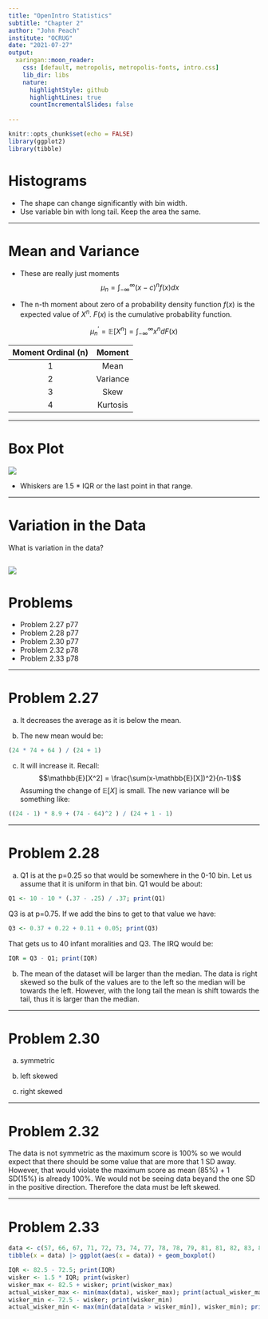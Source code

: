 ```yaml
---
title: "OpenIntro Statistics"
subtitle: "Chapter 2"
author: "John Peach"
institute: "OCRUG"
date: "2021-07-27"
output:
  xaringan::moon_reader:
    css: [default, metropolis, metropolis-fonts, intro.css]
    lib_dir: libs
    nature:
      highlightStyle: github
      highlightLines: true
      countIncrementalSlides: false
      
---
```

<style>
pre {
    display: block;
    font-family: monospace;
    white-space: pre;
    margin: 1em 0px;
    margin-top: 0em;
    margin-right: 0px;
    margin-bottom: 0em;
    margin-left: 0px;
}
</style>

```r
knitr::opts_chunk$set(echo = FALSE)
library(ggplot2)
library(tibble)
```

# Histograms

* The shape can change significantly with bin width.
* Use variable bin with long tail. Keep the area the same.

---

# Mean and Variance

* These are really just moments
$$\mu_n = \int_{-\infty}^{\infty} (x-c)^n f(x)dx$$

* The n-th moment about zero of a probability density function $f(x)$ is the expected value of $X^n$. $F(x)$ is the cumulative probability function.

$$\mu^{'}_n = \mathbb{E}[X^n] = \int_{-\infty}^{\infty} x^n dF(x)$$

|Moment Ordinal (n)|Moment  |
|:----------------:|:------:|
|1                 |Mean    |
|2                 |Variance|
|3                 |Skew    |
|4                 |Kurtosis|

---

# Box Plot

![](box_plot.png)

* Whiskers are 1.5 * IQR or the last point in that range.

---

# Variation in the Data

What is variation in the data?

![](DiffInInfectionRates.png)
---

# Problems

* Problem 2.27 p77
* Problem 2.28 p77
* Problem 2.30 p77
* Problem 2.32 p78
* Problem 2.33 p78

---

# Problem 2.27

a) It decreases the average as it is below the mean.

b) The new mean would be:
```r
(24 * 74 + 64 ) / (24 + 1)
```

c) It will increase it.
Recall:
$$\mathbb{E}[X^2] = \frac{\sum(x-\mathbb{E}[X])^2}{n-1}$$
Assuming the change of $\mathbb{E}[X]$ is small. The new variance will be something like:
```r
((24 - 1) * 8.9 + (74 - 64)^2 ) / (24 + 1 - 1)
```

---

# Problem 2.28

a) Q1 is at the p=0.25 so that would be somewhere in the 0-10 bin. Let us assume that it is uniform in that bin. Q1 would be about:
```r
Q1 <- 10 - 10 * (.37 - .25) / .37; print(Q1)
```
Q3 is at p=0.75. If we add the bins to get to that value we have:
```r
Q3 <- 0.37 + 0.22 + 0.11 + 0.05; print(Q3)
```
That gets us to 40 infant moralities and Q3.
The IRQ would be:
```r
IQR = Q3 - Q1; print(IQR)
```

b) The mean of the dataset will be larger than the median. The data is right skewed so the bulk of the values are to the left so the median will be towards the left. However, with the long tail the mean is shift towards the tail, thus it is larger than the median.

---

# Problem 2.30

a) symmetric

b) left skewed

c) right skewed


---

# Problem 2.32

The data is not symmetric as the maximum score is 100% so we would expect that there should be some value that are more that 1 SD away. However, that would violate the maximum score as mean (85%) + 1 SD(15%) is already 100%. We would not be seeing data beyand the one SD in the positive direction. Therefore the data must be left skewed.

---

# Problem 2.33

```r
data <- c(57, 66, 67, 71, 72, 73, 74, 77, 78, 78, 79, 81, 81, 82, 83, 83, 88, 89, 94)
tibble(x = data) |> ggplot(aes(x = data)) + geom_boxplot()
```

```r
IQR <- 82.5 - 72.5; print(IQR)
wisker <- 1.5 * IQR; print(wisker)
wisker_max <- 82.5 + wisker; print(wisker_max)
actual_wisker_max <- min(max(data), wisker_max); print(actual_wisker_max)
wisker_min <- 72.5 - wisker; print(wisker_min)
actual_wisker_min <- max(min(data[data > wisker_min]), wisker_min); print(actual_wisker_min)
```
